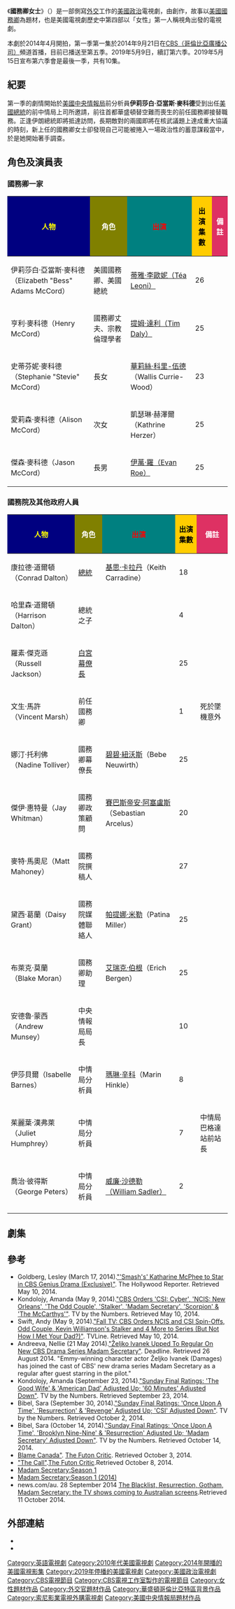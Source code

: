 {{No footnotes|time=2022-06-02T23:22:28+00:00}}
{{Infobox television
| show_name            = 國務卿女士
| original_name        = ''Madam Secretary''
| image                = 
| caption              = 
| genre                = {{Plainlist|
* [[戲劇|戲劇]]
}}
| creator              = 
| based_on             = {{tsl|en|Barbara Hall (TV producer)|芭芭拉·霍爾 (電視製作人)|芭芭拉·霍爾}}<br />（Barbara Hall）
| developer            = 
| starring             = {{Plainlist|
* [[蒂雅·李歐妮|蒂雅·李歐尼]]（Téa Leoni）
* [[提姆·達利|提姆·達利]]（Tim Daly）
* [[帕提娜·米勒|帕提娜·米勒]]<br />（Patina Miller）
* [[碧碧·紐沃斯|碧碧·紐沃斯]]<br />（Bebe Neuwirth）
* 伊凡·羅（Evan Roe）
* 凱瑟琳·赫澤爾<br />（Katherine Herzer）
}}
| theme_music_composer = 
| opentheme            = 
| endtheme             = 
| composer             = 
| country              = {{US}}
| language             = [[英語|英語]]
| num_seasons          = 6
| num_episodes         = 120（{{tsl|en|List of Madam Secretary episodes|國務卿女士電視劇影集列表|影集列表}}）
| list_episodes        = 
| executive_producer   = {{Plainlist|
* 芭芭拉·霍爾
* [[摩根·費里曼|摩根·費里曼]]
* {{tsl|en|Lori McCreary|洛莉·麥克雷里}}
* 翠西·默瑟
}}
| cinematography       = 
| camera               = 
| runtime              = 
| company              = {{Plainlist|
* {{tsl|en|CBS Television Studios|哥倫比亞廣播公司電視製作公司}}<br />（CBS Television Studios）
* 啟示娛樂（Revelations Entertainment）
}}
| distributor          = {{tsl|en|CBS Television Distribution|哥倫比亞廣播公司電視發行公司}}<br />（CBS Television Distribution）
| network              = [[CBS_(電視網)|CBS]]
| picture_format       = 
| audio_format         = 
| first_run            = {{US}}
| first_aired          = {{Start date|2014|9|21}}
| last_aired           = {{End date|2019|12|8}}
| related              = 
| website              = http://www.cbs.com/shows/madam-secretary/
| production_website   = 
|show_name_zh-cn=国务卿夫人
| 台灣名稱             = 國務卿女士
| 港澳名稱             = 國務卿夫人（Sony Channel）<br/>國務卿女士（Netflix、BLUE ANT Entertainment）
| 新加坡名稱           = 国务卿女士
| 馬來西亞名稱         = 国务卿女士
| imdb_id = 3501074
}}
《'''國務卿女士'''》（{{lang-en|''Madam Secretary''}}）是一部側寫[[外交|外交]]工作的[[美國政治|美國政治]]電視劇，由{{tsl|en|Barbara Hall (TV producer)|芭芭拉·霍爾 (電視製作人)|芭芭拉·霍爾}}創作，故事以[[美國國務卿|美國國務卿]]為題材，也是美國電視劇歷史中第四部以「女性」第一人稱視角出發的電視劇。

本劇於2014年4月開拍，第一季第一集於2014年9月21日在[[CBS_(電視網)|CBS（哥倫比亞廣播公司）]]頻道首播，目前已播送至第五季。2019年5月9日，續訂第六季。2019年5月15日宣布第六季會是最後一季，共有10集。

== 紀要 ==
第一季的劇情開始於[[美國中央情報局|美國中央情報局]]前分析員'''伊莉莎白·亞當斯·麥科德'''受到出任[[美國總統|美國總統]]的前中情局上司所邀請，前往首都華盛頓替空難而喪生的前任國務卿接替職務。正逢伊朗總統即將抵達訪問，長期敵對的兩國即將在核武議題上達成重大協議的時刻，新上任的國務卿女士卻發現自己可能被捲入一場政治性的蓄意謀殺當中，於是她開始著手調查。

== 角色及演員表 ==
=== 國務卿一家 ===
{| class="wikitable" style="text-align:center"
!style="background:navy"|<font color=yellow>人物
!style="background:olive"|<font color=white>角色
!style="background:teal"|<font color=red>出演
!style="background:#FFCC00"|<font color=black>出演集數
!style="background:#DE3163"|<font color=white>備註
|-
|伊莉莎白·亞當斯·麥科德（Elizabeth "Bess" Adams McCord）||美國國務卿、美國總統||[[蒂雅·李歐妮|蒂雅·李歐妮（Téa Leoni）]]||26||
|-
|亨利·麥科德（Henry McCord）||國務卿丈夫、宗教倫理學者||[[提姆·達利|提姆·達利（Tim Daly）]]||25||
|-
|史蒂芬妮·麥科德（Stephanie "Stevie" McCord）||長女||[[華莉絲·科里-伍德|華莉絲·科里-伍德]]（Wallis Currie-Wood）||23||
|-
|愛莉森·麥科德（Alison McCord）||次女||凱瑟琳·赫澤爾（Kathrine Herzer）||25||
|-
|傑森·麥科德（Jason McCord）||長男||[[伊萬·羅（Evan_Roe）|伊萬·羅（Evan Roe）]]||25||
|}

=== 國務院及其他政府人員 ===
{| class="wikitable" style="text-align:center"
!style="background:navy"|<font color=yellow>人物
!style="background:olive"|<font color=white>角色
!style="background:teal"|<font color=red>出演
!style="background:#FFCC00"|<font color=black>出演集數
!style="background:#DE3163"|<font color=white>備註
|-
|康拉德·道爾頓（Conrad Dalton）||[[美國總統|總統]]||[[基思·卡拉丹|基思·卡拉丹]]（Keith Carradine）||18||
|-
|哈里森·道爾頓（Harrison Dalton）||總統之子||{{tsl|en|Jason Ralph|傑森·羅芙}}||4||
|-
|羅素·傑克遜（Russell Jackson）||[[白宮幕僚長|白宮幕僚長]]||{{tsl|en|Željko Ivanek|柴爾柯·伊凡奈克}}||25||
|-
|文生·馬許（Vincent Marsh）||前任國務卿||{{tsl|en|Brian Stokes Mitchell|布萊恩·史脫斯·米歇爾}}||1||死於墜機意外
|-
|娜汀·托利佛（Nadine Tolliver）||國務卿幕僚長||[[碧碧·紐沃斯|碧碧·紐沃斯]]（Bebe Neuwirth）||25||
|-
|傑伊·惠特曼（Jay Whitman）||國務卿政策顧問||[[賽巴斯帝安·阿塞盧斯|賽巴斯帝安·阿塞盧斯]]（Sebastian Arcelus）||20||
|-
|麥特·馬奧尼（Matt Mahoney）||國務院撰稿人||{{tsl|en|Geoffrey Arend|傑佛里·亞倫}}||27||
|-
|黛西·葛蘭（Daisy Grant）||國務院媒體聯絡人||[[帕提娜·米勒|帕提娜·米勒]]（Patina Miller）||25||
|-
|布萊克·莫蘭（Blake Moran）||國務卿助理||[[艾瑞克·伯根|艾瑞克·伯根]]（Erich Bergen）||25||
|-
|安德魯·蒙西（Andrew Munsey）||中央情報局局長||{{tsl|en|Patrick Breen|派屈克·布林}}||10||
|-
|伊莎貝爾（Isabelle Barnes）||中情局分析員||[[瑪琳·辛科|瑪琳·辛科]]（Marin Hinkle）||8||
|-
|茱麗葉·漢弗萊（Juliet Humphrey）||中情局分析員||{{le|妮拉耶·桑|Nilaja Sun}}||7||中情局巴格達站前站長
|-
|喬治·彼得斯（George Peters）||中情局分析員||[[威廉·托馬斯·桑德勒|威廉·沙德勒（William Sadler）]]||2||
|-
|}

== 劇集 ==
{{Series overview|color1=#000000|link1=<includeonly>List of Madam Secretary episodes</includeonly>#Season 1 (2014–15)|episodes1=22|start1={{Start date|2014|9|21}}|end1={{End date|2015|5|3}}|color2=#849BA1|link2=<includeonly>List of Madam Secretary episodes</includeonly>#Season 2 (2015–16)|episodes2=23|start2={{Start date|2015|10|4}}|end2={{End date|2016|5|8}}|color3=#B41E4B|link3=<includeonly>List of Madam Secretary episodes</includeonly>#Season 3 (2016–17)|episodes3=23|start3={{Start date|2016|10|2}}|end3={{End date|2017|5|21}}|color4=#183C90|link4=<includeonly>List of Madam Secretary episodes</includeonly>#Season 4 (2017)|episodes4=22|start4={{Start date|2017|10|8}}|end4={{End date|2018|5|21}}|color5=#DEB887|link5=<includeonly>List of Madam Secretary episodes</includeonly>#Season 5 (2018)|episodes5=20|start5={{Start date|2018|10|7}}|end5={{End date|2019|4|21}}}}

{{Series overview|color1=#CF8442|link1=<includeonly>List of Madam Secretary 
episodes</includeonly>#Season 6(2019)|episodes6=10|start6={{Start date|2019|10|6}}|end6={{End date|2019|12|8
}}}}

==參考==
*Goldberg, Lesley (March 17, 2014).[http://www.hollywoodreporter.com/live-feed/smashs-katharine-mcphee-star-cbs-689175 "'Smash's' Katharine McPhee to Star in CBS Genius Drama (Exclusive)"]{{Wayback|url=http://www.hollywoodreporter.com/live-feed/smashs-katharine-mcphee-star-cbs-689175 |date=20160215182252 }}. The Hollywood Reporter. Retrieved May 10, 2014.
*Kondolojy, Amanda (May 9, 2014).[http://tvbythenumbers.zap2it.com/2014/05/09/cbs-orders-ncis-new-orleans-the-odd-couple-stalker-madam-secretary-scorpion-the-mccarthys/262481/ "CBS Orders 'CSI: Cyber', 'NCIS: New Orleans', 'The Odd Couple', 'Stalker', 'Madam Secretary', 'Scorpion' & 'The McCarthys'"]{{Wayback|url=http://tvbythenumbers.zap2it.com/2014/05/09/cbs-orders-ncis-new-orleans-the-odd-couple-stalker-madam-secretary-scorpion-the-mccarthys/262481/ |date=20150930063302 }}. TV by the Numbers. Retrieved May 10, 2014.
*Swift, Andy (May 9, 2014).[http://tvline.com/2014/05/09/cbs-fall-2014-new-series-ncis-new-orleans-odd-couple/ "Fall TV: CBS Orders NCIS and CSI Spin-Offs, Odd Couple, Kevin Williamson's Stalker and 4 More to Series (But Not How I Met Your Dad?)"]{{Wayback|url=http://tvline.com/2014/05/09/cbs-fall-2014-new-series-ncis-new-orleans-odd-couple/ |date=20160602080456 }}. TVLine. Retrieved May 10, 2014.
*Andreeva, Nellie (21 May 2014).[http://deadline.com/2014/05/zeljko-ivanek-upped-to-regular-on-new-cbs-drama-series-madam-secretary-734350/ "Željko Ivanek Upped To Regular On New CBS Drama Series Madam Secretary"]{{Wayback|url=http://deadline.com/2014/05/zeljko-ivanek-upped-to-regular-on-new-cbs-drama-series-madam-secretary-734350/ |date=20141012064811 }}. Deadline. Retrieved 26 August 2014. "Emmy-winning character actor Željko Ivanek (Damages) has joined the cast of CBS' new drama series Madam Secretary as a regular after guest starring in the pilot."
*Kondolojy, Amanda (September 23, 2014).[https://web.archive.org/web/20140924092321/http://tvbythenumbers.zap2it.com/2014/09/23/sunday-final-ratings-the-good-wife-60-minutes-adjusted-down/305984/ "Sunday Final Ratings: 'The Good Wife' & 'American Dad' Adjusted Up; '60 Minutes' Adjusted Down"]. TV by the Numbers. Retrieved September 23, 2014.
*Bibel, Sara (September 30, 2014).[https://web.archive.org/web/20141001164212/http://tvbythenumbers.zap2it.com/2014/09/30/sunday-final-ratings-once-upon-a-time-resurrection-csi-adjusted-down/308631/ "Sunday Final Ratings: 'Once Upon A Time', 'Resurrection' & 'Revenge' Adjusted Up; 'CSI' Adjusted Down"]. TV by the Numbers. Retrieved October 2, 2014.
*Bibel, Sara (October 14, 2014).[https://web.archive.org/web/20141015030538/http://tvbythenumbers.zap2it.com/2014/10/14/sunday-final-ratings-once-upon-a-time-brooklyn-nine-nine-madam-secretary-adjusted-down/314089/ "Sunday Final Ratings: 'Once Upon A Time', 'Brooklyn Nine-Nine' & 'Resurrection' Adjusted Up; 'Madam Secretary' Adjusted Down"]. TV by the Numbers. Retrieved October 14, 2014.
*[http://www.thefutoncritic.com/listings/20140930cbs05/ Blame Canada"]. [[The_Futon_Critic|The Futon Critic]]. Retrieved October 3, 2014.
*[http://www.thefutoncritic.com/listings/20141007cbs05/ "The Call"].[[The_Futon_Critic|The Futon Critic]].Retrieved October 8, 2014.
*[http://www.metacritic.com/tv/madam-secretary Madam Secretary:Season 1]{{Wayback|url=http://www.metacritic.com/tv/madam-secretary |date=20140927063331 }}
*[http://www.rottentomatoes.com/tv/madam-secretary/s01/ Madam Secretary:Season 1 (2014)]{{Wayback|url=http://www.rottentomatoes.com/tv/madam-secretary/s01/ |date=20141020211719 }}
*news.com/au. 28 September 2014 [http://www.news.com.au/entertainment/tv/the-blacklist-resurrection-gotham-madam-secretary-the-tv-shows-coming-to-australian-screens/story-e6frfmyi-1227071794169 The Blacklist, Resurrection, Gotham, Madam Secretary: the TV shows coming to Australian screens]{{Wayback|url=http://www.news.com.au/entertainment/tv/the-blacklist-resurrection-gotham-madam-secretary-the-tv-shows-coming-to-australian-screens/story-e6frfmyi-1227071794169 |date=20141019082827 }}.Retrieved 11 October 2014.

==外部連結==

*{{Official|http://www.cbs.com/shows/madam-secretary/}}{{en}}
*{{IMDB title|3501074}}

{{DEFAULTSORT:Madam Secretary (TV series)}}
[[Category:英語電視劇|Category:英語電視劇]]
[[Category:2010年代美國電視劇|Category:2010年代美國電視劇]]
[[Category:2014年開播的美國電視影集|Category:2014年開播的美國電視影集]]
[[Category:2019年停播的美國電視劇|Category:2019年停播的美國電視劇]]
[[Category:美國政治電視劇|Category:美國政治電視劇]]
[[Category:CBS電視節目|Category:CBS電視節目]]
[[Category:CBS電視工作室製作的電視節目|Category:CBS電視工作室製作的電視節目]]
[[Category:女性題材作品|Category:女性題材作品]]
[[Category:外交官題材作品|Category:外交官題材作品]]
[[Category:華盛頓哥倫比亞特區背景作品|Category:華盛頓哥倫比亞特區背景作品]]
[[Category:索尼影業電視外購電視劇|Category:索尼影業電視外購電視劇]]
[[Category:美國中央情報局題材作品|Category:美國中央情報局題材作品]]